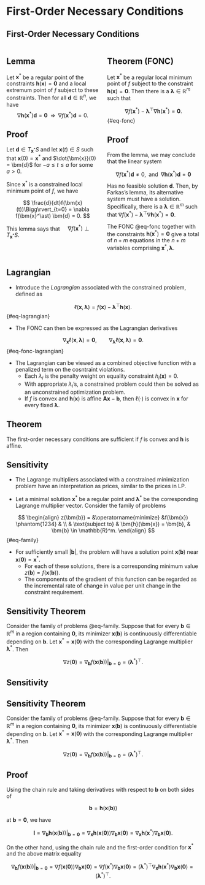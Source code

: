 # First-Order Necessary Conditions

## First-Order Necessary Conditions {.smaller}

:::: {.columns}

::: {.column width="50%"}

::: {.callout-tip icon=false}
## Lemma
Let $\bm{x}^\ast$ be a regular point of the constraints $\bm{h}(\bm{x}) =
\bm{0}$ and a local extremum point of $f$ subject to these constraints. Then for
all $\bm{d} \in \mathbb{R}^n$, we have
$$ \nabla \bm{h}(\bm{x}^\ast) \bm{d} = \bm{0} \;\; \Rightarrow \;\; \nabla
f(\bm{x}^\ast)\bm{d} = 0. $$
:::

::: {.callout-note icon=false}
## Proof
Let $\bm{d} \in T_{\bm{x}^\ast}S$ and let $\bm{x}(t) \in S$ such that $\bm{x}(0)
= \bm{x}^\ast$ and $\dot{\bm{x}}(0) = \bm{d}$ for $-a \leq t \leq a$ for some $a
> 0$.

Since $\bm{x}^\ast$ is a constrained local minimum point of $f$, we have 

$$ \frac{d}{dt}f(\bm{x}(t))\Bigg\rvert_{t=0} = \nabla f(\bm{x}^\ast) \bm{d} = 0.
$$
:::

::: {.callout-important appearance="minimal"}
This lemma says that $\quad \nabla f(\bm{x}^\ast) \perp T_{\bm{x}^\ast}S$.
:::

:::

::: {.column width="50%"}

::: {.callout-tip icon=false}
## Theorem (FONC)
Let $\bm{x}^\ast$ be a regular local minimum point of $f$ subject to the
constraint $\bm{h}(\bm{x}) = \bm{0}$. Then there is a $\bm{\lambda} \in
\mathbb{R}^m$ such that 

$$ \nabla f(\bm{x}^\ast) - \bm{\lambda}^\top \nabla \bm{h}(\bm{x}^\ast) =
\bm{0}. $$ {#eq-fonc}
:::

::: {.callout-note icon=false}
## Proof
From the lemma, we may conclude that the linear system 

$$ \nabla f(\bm{x}^\ast) \bm{d} \neq 0, \;\; \text{and} \;\; \nabla
\bm{h}(\bm{x}^\ast)\bm{d} = \bm{0} $$ 

Has no feasible solution $\bm{d}$. Then, by Farkas's lemma, its alternative
system must have a solution. Specifically, there is a $\bm{\lambda} \in
\mathbb{R}^m$ such that $\nabla f(\bm{x}^\ast) - \bm{\lambda}^\top \nabla
\bm{h}(\bm{x}^\ast) = \bm{0}$.
:::


::: {.callout-important appearance="minimal"}
The FONC @eq-fonc together with the constraints $\bm{h}(\bm{x}^\ast) = \bm{0}$
give a total of $n+m$ equations in the $n+m$ variables comprising $\bm{x}^\ast,
\bm{\lambda}$.
:::

:::

::::


## Lagrangian {.smaller}

* Introduce the _Lagrangian_  associated with the constrained problem, defined
as

$$ \ell(\bm{x}, \bm{\lambda}) = f(\bm{x}) - \bm{\lambda}^\top \bm{h}(\bm{x}). $$ {#eq-lagrangian} 

* The FONC can then be expressed as the Lagrangian derivatives

$$
\nabla_{\bm{x}} \ell(\bm{x}, \bm{\lambda}) = \bm{0}, \qquad
\nabla_{\bm{\lambda}} \ell(\bm{x}, \bm{\lambda}) = \bm{0}.
$$ {#eq-fonc-lagrangian}

* The Lagrangian can be viewed as a combined objective function with a penalized
term on the cosntraint violations.
  - Each $\lambda_i$ is the penalty weight on equality constraint $h_i(\bm{x}) =
    0$.
  - With appropriate $\lambda_i$'s, a constrained problem could then be solved
    as an unconstrained optimization problem.
  - If $f$ is convex and $\bm{h}(\bm{x})$ is affine $\bm{Ax} - \bm{b}$, then
    $\ell(\cdot)$ is convex in $\bm{x}$ for every fixed $\bm{\lambda}$.

::: {.callout-tip icon=false}
## Theorem
The first-order necessary conditions are sufficient if $f$ is convex and
$\bm{h}$ is affine.
:::


## Sensitivity {.smaller}

* The Lagrange multipliers associated with a constrained minimization problem
have an interpretation as prices, similar to the prices in LP.

* Let a minimal solution $\bm{x}^\ast$ be a regular point and
$\bm{\lambda}^\ast$ be the corresponding Lagrange multiplier vector. Consider
the family of problems

$$
\begin{align}
z(\bm{b}) = &\operatorname{minimize} &f(\bm{x}) \phantom{1234} & \\
& \text{subject to} & \bm{h}(\bm{x}) = \bm{b}, & \bm{b} \in \mathbb{R}^m.
\end{align}
$$ {#eq-family}

* For sufficiently small $|\bm{b}|$, the problem will have a solution point
$\bm{x}(\bm{b})$ near $\bm{x}(\bm{0}) = \bm{x}^\ast$.
  - For each of these solutions, there is a corresponding minimum value
    $z(\bm{b}) = f(\bm{x}(\bm{b}))$.
  - The components of the gradient of this function can be regarded as the
    incremental rate of change in value per unit change in the constraint
    requirement.

::: {.callout-tip icon=false}
## Sensitivity Theorem
Consider the family of problems @eq-family. Suppose that for every $\bm{b} \in
\mathbb{R}^m$ in a region containing $\bm{0}$, its minimizer $\bm{x}(\bm{b})$ is
continuously differentiable depending on $\bm{b}$. Let $\bm{x}^\ast =
\bm{x}(\bm{0})$ with the corresponding Lagrange multiplier $\bm{\lambda}^\ast$.
Then 

$$ \nabla z(\bm{0}) = \nabla_\bm{b} f(\bm{x}(\bm{b}))
\Bigg\rvert_{\bm{b}=\bm{0}} = \left(\bm{\lambda}^\ast\right)^\top. $$
:::


## Sensitivity {.smaller}

::: {.callout-tip icon=false}
## Sensitivity Theorem
Consider the family of problems @eq-family. Suppose that for every $\bm{b} \in
\mathbb{R}^m$ in a region containing $\bm{0}$, its minimizer $\bm{x}(\bm{b})$ is
continuously differentiable depending on $\bm{b}$. Let $\bm{x}^\ast =
\bm{x}(\bm{0})$ with the corresponding Lagrange multiplier $\bm{\lambda}^\ast$.
Then 

$$ \nabla z(\bm{0}) = \nabla_\bm{b} f(\bm{x}(\bm{b}))
\Bigg\rvert_{\bm{b}=\bm{0}} = \left(\bm{\lambda}^\ast\right)^\top. $$
:::


::: {.callout-note icon=false}
## Proof
Using the chain rule and taking derivatives with respect to $\bm{b}$ on both
sides of 

$$ \bm{b} = \bm{h}(\bm{x}(\bm{b})) $$

at $\bm{b} = \bm{0}$, we have

$$ \bm{I} = \nabla_\bm{b} \bm{h}(\bm{x}(\bm{b})) \Bigg\rvert_{\bm{b}=\bm{0}} =
\nabla_\bm{x} \bm{h}(\bm{x}(\bm{0}))\nabla_\bm{b}\bm{x}(\bm{0}) =
\nabla_\bm{x}\bm{h}(\bm{x}^\ast)\nabla_\bm{b}\bm{x}(\bm{0}). $$

On the other hand, using the chain rule and the first-order condition for
$\bm{x}^\ast$ and the above matrix equality

$$ \nabla_\bm{b} f(\bm{x}(\bm{b})) \Bigg\rvert_{\bm{b}=\bm{0}} = \nabla
f(\bm{x}(\bm{0})) \nabla_{\bm{b}}\bm{x}(\bm{0}) = \nabla f(\bm{x}^\ast)
\nabla_{\bm{b}}\bm{x}(\bm{0}) = \left(\bm{\lambda}^\ast\right)^\top \nabla_\bm{x}
\bm{h}(\bm{x}^\ast) \nabla_\bm{b} \bm{x}(\bm{0}) =
\left(\bm{\lambda}^\ast\right)^\top. $$
:::

